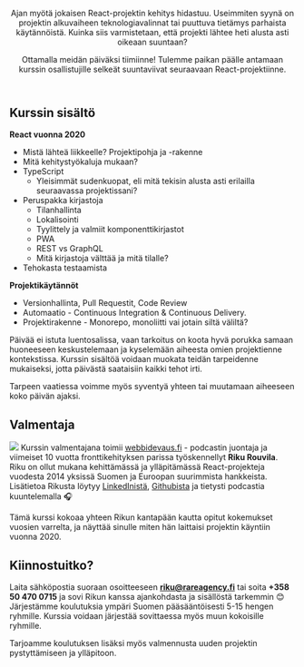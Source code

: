 
<Header>

<Questions />

<Title>Suomen tehokkain<br /> React-kurssi</Title>

Ajan myötä jokaisen React-projektin kehitys hidastuu. Useimmiten syynä on projektin alkuvaiheen teknologiavalinnat tai puuttuva tietämys parhaista käytännöistä. Kuinka siis varmistetaan, että projekti lähtee heti alusta asti oikeaan suuntaan?

Ottamalla meidän päiväksi tiimiinne! Tulemme paikan päälle antamaan kurssin osallistujille selkeät suuntaviivat seuraavaan React-projektiinne.
</Header>

<Main>

## Kurssin sisältö

**React vuonna 2020**

- Mistä lähteä liikkeelle? Projektipohja ja -rakenne
- Mitä kehitystyökaluja mukaan?
- TypeScript
  - Yleisimmät sudenkuopat, eli mitä tekisin alusta asti erilailla seuraavassa projektissani?
- Peruspakka kirjastoja
  - Tilanhallinta
  - Lokalisointi
  - Tyylittely ja valmiit komponenttikirjastot
  - PWA
  - REST vs GraphQL
  - Mitä kirjastoja välttää ja mitä tilalle?
- Tehokasta testaamista

**Projektikäytännöt**

- Versionhallinta, Pull Requestit, Code Review
- Automaatio - Continuous Integration & Continuous Delivery.
- Projektirakenne - Monorepo, monoliitti vai jotain siltä väliltä?


Päivää ei istuta luentosalissa, vaan tarkoitus on koota hyvä porukka samaan huoneeseen keskustelemaan ja kyselemään aiheesta omien projektienne kontekstissa.
Kurssin sisältöä voidaan muokata teidän tarpeidenne mukaiseksi, jotta päivästä saataisiin kaikki tehot irti.

Tarpeen vaatiessa voimme myös syventyä yhteen tai muutamaan aiheeseen koko päivän ajaksi.


## Valmentaja

![](../static/riku.png)
Kurssin valmentajana toimii [webbidevaus.fi](https://webbidevaus.fi/) - podcastin juontaja ja viimeiset 10 vuotta fronttikehityksen parissa työskennellyt **Riku Rouvila**.<br />
Riku on ollut mukana kehittämässä ja ylläpitämässä React-projekteja vuodesta 2014 yksissä Suomen ja Euroopan suurimmista hankkeista. Lisätietoa Rikusta löytyy [LinkedInistä](https://www.linkedin.com/in/rikurouvila/), [Githubista](https://github.com/rikukissa) ja tietysti podcastia kuuntelemalla 🎧

Tämä kurssi kokoaa yhteen Rikun kantapään kautta opitut kokemukset vuosien varrelta, ja näyttää sinulle miten hän laittaisi projektin käyntiin vuonna 2020.



## Kiinnostuitko?

Laita sähköpostia suoraan osoitteeseen **riku@rareagency.fi** tai soita **+358 50 470 0715** ja sovi Rikun kanssa ajankohdasta ja sisällöstä tarkemmin 😊
Järjestämme koulutuksia ympäri Suomen pääsääntöisesti 5-15 hengen ryhmille. Kurssia voidaan järjestää sovittaessa myös muun kokoisille ryhmille.

Tarjoamme koulutuksen lisäksi myös valmennusta uuden projektin pystyttämiseen ja ylläpitoon.

</Main>